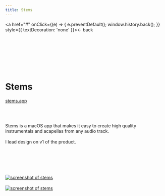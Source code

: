 ```yaml
---
title: Stems
---
```


<a href="#" onClick={(e) => { e.preventDefault(); window.history.back(); }} style={{ textDecoration: 'none' }}>← back</a>

<br></br>
<br></br>
<br></br>

# Stems
[stems.app](https://stems.app)

<br></br>

Stems is a macOS app that makes it easy to create high quality instrumentals and acapellas from any audio track.
<br></br>
I lead design on v1 of the product.

<br></br>
<br></br>

[![screenshot of stems](/images/screenshots/stems-1.jpg)](https://mattportner.com/images/screenshots/stems-1.jpg)
<br></br>
[![screenshot of stems](/images/screenshots/stems-2.jpg)](https://mattportner.com/images/screenshots/stems-2.jpg)